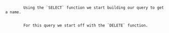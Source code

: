 
<Code language="tsx" id="RDFSPARQLBuilderDemo" code={demoCode} className="line-numbers">
    <CodeStep lines={["21-24"]} title="Building SELECT query">
        Using the `SELECT` function we start building our query to get a name.
    </CodeStep>
    <CodeStep lines={["42-45"]} title="Building UPDATE query">
        For this query we start off with the `DELETE` function.
    </CodeStep>
</Code>
